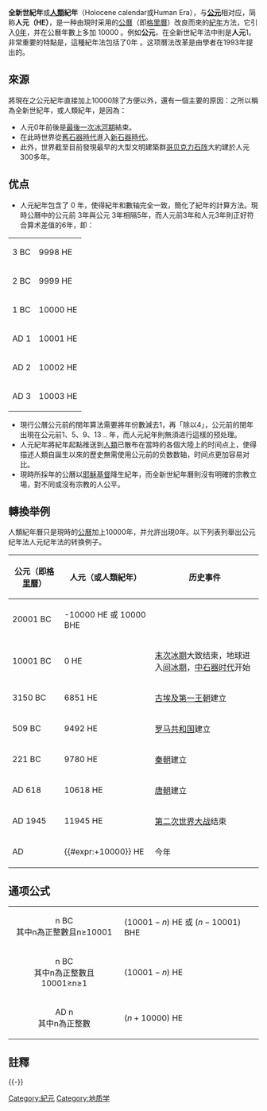 '''全新世紀年'''或'''[[人類|人類]]紀年'''（Holocene calendar或Human Era），与'''[[公元|公元]]'''相对应，简称'''人元（HE）'''，是一种由現时采用的[[公曆|公曆]]（即[[格里曆|格里曆]]）改良而來的[[紀年|紀年]]方法，它引入[[0年|0年]]，并在公曆年數上多加 10000 。例如'''公元'''{{UTC|+8}}，在全新世紀年法中則是'''人元'''1{{UTC|+8}}。非常重要的特點是，這種紀年法包括了0年 。这项曆法改革是由學者{{le|塞萨尔·埃米利安尼|Cesare Emiliani}}在1993年提出的。

==來源==
將現在之公元紀年直接加上10000除了方便以外，還有一個主要的原因：之所以稱為全新世紀年，或人類紀年，是因為：
*人元0年前後是[[末次冰期|最後一次冰河期]]結束。
*在此時世界從[[舊石器時代|舊石器時代]]進入[[新石器時代|新石器時代]]。
*此外，世界截至目前發現最早的大型文明建築群[[哥贝克力石阵|哥贝克力石阵]]大約建於人元300多年。

==优点==
* 人元紀年包含了 0 年，使得紀年和數轴完全一致，簡化了紀年的計算方法。現時公曆中的公元前 3年與公元 3年相隔5年，而人元前3年和人元3年則正好符合算术差值的6年，即：
{| {{fintabell}}
| 3 BC
| 9998 HE
|-
| 2 BC
| 9999 HE
|-
| 1 BC
| 10000 HE
|-
| AD 1
| 10001 HE
|-
| AD 2
| 10002 HE
|-
| AD 3
| 10003 HE
|}

*現行公曆公元前的閏年算法需要將年份數減去1，再「除以4」，公元前的閏年出現在公元前1、5、9、13 .. 年，而人元紀年則無須进行這樣的预处理。
* 人元紀年將紀年起點推送到[[人類|人類]]已散布在當時的各個大陸上的时间点上，使得描述人類自誕生以來的歷史無需使用公元前的负数数轴，时间点更加容易对比。
* 現時所採年的公曆以[[耶穌基督|耶穌基督]]降生紀年，而全新世紀年曆則沒有明確的宗教立場，對不同或沒有宗教的人公平。

==轉換举例==
人類紀年曆只是現時的[[公曆|公曆]]加上10000年，并允許出現0年。以下列表列舉出公元纪年法人元纪年法的转换例子。

{| {{fintabell}}
! 公元（即[[格里曆|格里曆]]）
! 人元（或人類紀年）
! 历史事件
|-
| 20001 BC
| -10000 HE 或 10000 BHE
|-
| 10001 BC
| 0 HE
| [[末次冰期|末次冰期]]大致结束，地球进入[[间冰期|间冰期]]，[[中石器时代|中石器时代]]开始{{notetag|人元0年（HE 0），和地球上最年輕的地質年代[[全新世|全新世]]的開始接近（全新世更准確的開始時間大约在人元300年），據傳統的地質學觀點，全新世一直持續至今，因此叫做'''全新世紀年'''。此時[[末次冰期|末次冰期]]結束，[[中石器時代|中石器時代]]開始，這時[[南極洲|南極洲]]還尚未南移。}}
|-
| 3150 BC
| 6851 HE
| [[古埃及|古埃及]][[第一王朝|第一王朝]]建立
|-
| 509 BC
| 9492 HE
| [[罗马共和国|罗马共和国]]建立
|-
| 221 BC
| 9780 HE
| [[秦朝|秦朝]]建立
|-
| AD 618
| 10618 HE
| [[唐朝|唐朝]]建立
|-
| AD 1945
| 11945 HE
| [[第二次世界大战|第二次世界大战]]结束
|-
| AD {{CURRENTYEAR}}
| {{#expr:{{CURRENTYEAR}}+10000}} HE
| 今年
|}

==通项公式==
{| {{fintabell}}
| <center>n BC<br>其中n為正整數且n≥10001</center>
| <math>(10001-n)</math> HE 或 <math>(n-10001)</math> BHE
|-
| <center>n BC<br>其中n為正整數且10001≥n≥1</center>
| <math>(10001-n)</math> HE
|-
| <center>AD n<br>其中n為正整數</center>
| <math>(n+10000)</math> HE
|}

==註釋==
{{NoteFoot}}

{{-}}
{{曆法}}

[[Category:紀元|Category:紀元]]
[[Category:地质学|Category:地质学]]